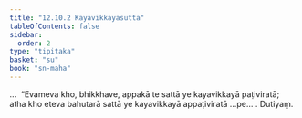 ```yaml
---
title: "12.10.2 Kayavikkayasutta"
tableOfContents: false
sidebar:
  order: 2
type: "tipitaka"
basket: "su"
book: "sn-maha"
---
```



<DynamicBreadcrumb />

<Division number="1162" book="sn-maha">

<Paragraph number="2507" book="sn-maha">
…  “Evameva kho, bhikkhave, appakā te sattā ye kayavikkayā paṭiviratā; atha kho eteva bahutarā sattā ye kayavikkayā appaṭiviratā …pe… .

</Paragraph>
</Division>

<Paragraph number="2508" type="center" book="sn-maha">
Dutiyaṃ.
</Paragraph>
